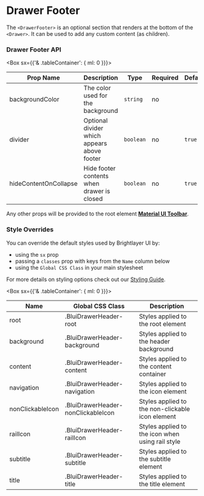 
# Drawer Footer

The `<DrawerFooter>` is an optional section that renders at the bottom of the `<Drawer>`. It can be used to add any custom content (as children).

### Drawer Footer API

<Box sx={{'& .tableContainer': {
    ml: 0
}}}>

| Prop Name             | Description                                 | Type      | Required | Default |
| --------------------- | ------------------------------------------- | --------- | -------- | ------- |
| backgroundColor       | The color used for the background           | `string`  | no       |         |
| divider               | Optional divider which appears above footer | `boolean` | no       | `true`  |
| hideContentOnCollapse | Hide footer contents when drawer is closed  | `boolean` | no       | `true`  |

</Box>

Any other props will be provided to the root element [**Material UI Toolbar**](https://material-ui.com/api/toolbar/).

### Style Overrides

You can override the default styles used by Brightlayer UI by:

-   using the `sx` prop
-   passing a `classes` prop with keys from the `Name` column below
-   using the `Global CSS Class` in your main stylesheet

For more details on styling options check out our [Styling Guide](https://github.com/brightlayer-ui/react-component-library/tree/master/docs#style-guide).

<Box  sx={{'& .tableContainer': {
    ml: 0
}}}>

| Name             | Global CSS Class                   | Description                                      |
| ---------------- | ---------------------------------- | ------------------------------------------------ |
| root             | .BluiDrawerHeader-root             | Styles applied to the root element               |
| background       | .BluiDrawerHeader-background       | Styles applied to the header background          |
| content          | .BluiDrawerHeader-content          | Styles applied to the content container          |
| navigation       | .BluiDrawerHeader-navigation       | Styles applied to the icon element               |
| nonClickableIcon | .BluiDrawerHeader-nonClickableIcon | Styles applied to the non-clickable icon element |
| railIcon         | .BluiDrawerHeader-railIcon         | Styles applied to the icon when using rail style |
| subtitle         | .BluiDrawerHeader-subtitle         | Styles applied to the subtitle element           |
| title            | .BluiDrawerHeader-title            | Styles applied to the title element              |

</Box>
